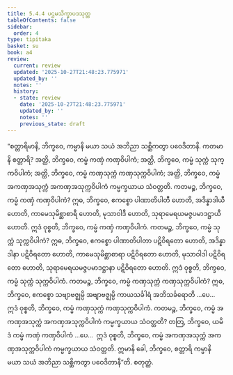 ```yaml
---
title: 5.4.4 ပဌမသိက္ခာပဒသုတ္တ
tableOfContents: false
sidebar:
  order: 4
type: tipitaka
basket: su
book: a4
review:
  current: review
  updated: '2025-10-27T21:48:23.775971'
  updated_by: ''
  notes: ''
  history:
  - state: review
    date: '2025-10-27T21:48:23.775971'
    updated_by: ''
    notes: ''
    previous_state: draft
---
```



<ReviewStatus review={frontmatter.review} showDetails={true} />

<HypothesisAnnotation frontmatter={frontmatter} />

<DynamicBreadcrumb />

<Division number="235" book="a4" e="ch" v="15" p="556">

<Paragraph number="1441" book="a4">
“စတ္တာရိမာနိ, ဘိက္ခဝေ, ကမ္မာနိ မယာ သယံ အဘိညာ သစ္ဆိကတွာ ပဝေဒိတာနိ. ကတမာနိ စတ္တာရိ? အတ္ထိ, ဘိက္ခဝေ, ကမ္မံ ကဏှံ ကဏှဝိပါကံ; အတ္ထိ, ဘိက္ခဝေ, ကမ္မံ သုက္ကံ သုက္ကဝိပါကံ; အတ္ထိ, ဘိက္ခဝေ, ကမ္မံ ကဏှသုက္ကံ ကဏှသုက္ကဝိပါကံ; အတ္ထိ, ဘိက္ခဝေ, ကမ္မံ အကဏှအသုက္ကံ အကဏှအသုက္ကဝိပါကံ ကမ္မက္ခယာယ သံဝတ္တတိ. ကတမဉ္စ, ဘိက္ခဝေ, ကမ္မံ ကဏှံ ကဏှဝိပါကံ? ဣဓ, ဘိက္ခဝေ, ဧကစ္စော ပါဏာတိပါတီ ဟောတိ, အဒိန္နာဒါယီ ဟောတိ, ကာမေသုမိစ္ဆာစာရီ ဟောတိ, မုသာဝါဒီ ဟောတိ, သုရာမေရယမဇ္ဇပမာဒဋ္ဌာယီ ဟောတိ. ဣဒံ ဝုစ္စတိ, ဘိက္ခဝေ, ကမ္မံ ကဏှံ ကဏှဝိပါကံ.
</Paragraph>

<Paragraph number="1442" book="a4">
ကတမဉ္စ, ဘိက္ခဝေ, ကမ္မံ သုက္ကံ သုက္ကဝိပါကံ? ဣဓ, ဘိက္ခဝေ, ဧကစ္စော ပါဏာတိပါတာ ပဋိဝိရတော ဟောတိ, အဒိန္နာဒါနာ ပဋိဝိရတော ဟောတိ, ကာမေသုမိစ္ဆာစာရာ ပဋိဝိရတော ဟောတိ, မုသာဝါဒါ ပဋိဝိရတော ဟောတိ, သုရာမေရယမဇ္ဇပမာဒဋ္ဌာနာ ပဋိဝိရတော ဟောတိ. ဣဒံ ဝုစ္စတိ, ဘိက္ခဝေ, ကမ္မံ သုက္ကံ သုက္ကဝိပါကံ.
</Paragraph>

<Paragraph number="1443" book="a4">
ကတမဉ္စ, ဘိက္ခဝေ, ကမ္မံ ကဏှသုက္ကံ ကဏှသုက္ကဝိပါကံ? ဣဓ, ဘိက္ခဝေ, ဧကစ္စော သဗျာဗဇ္ဈမ္ပိ အဗျာဗဇ္ဈမ္ပိ ကာယသင်္ခါရံ အဘိသင်္ခရောတိ …ပေ…  ဣဒံ ဝုစ္စတိ, ဘိက္ခဝေ, ကမ္မံ ကဏှသုက္ကံ ကဏှသုက္ကဝိပါကံ.
</Paragraph>

<Paragraph number="1444" book="a4">
ကတမဉ္စ, ဘိက္ခဝေ, ကမ္မံ အကဏှအသုက္ကံ အကဏှအသုက္ကဝိပါကံ ကမ္မက္ခယာယ သံဝတ္တတိ? တတြ, ဘိက္ခဝေ, ယမိဒံ ကမ္မံ ကဏှံ ကဏှဝိပါကံ …ပေ…  ဣဒံ ဝုစ္စတိ, ဘိက္ခဝေ, ကမ္မံ အကဏှအသုက္ကံ အကဏှအသုက္ကဝိပါကံ ကမ္မက္ခယာယ သံဝတ္တတိ. ဣမာနိ ခေါ, ဘိက္ခဝေ, စတ္တာရိ ကမ္မာနိ မယာ သယံ အဘိညာ သစ္ဆိကတွာ ပဝေဒိတာနီ”တိ.

</Paragraph>
</Division>

<Paragraph number="1445" type="center" book="a4">
စတုတ္ထံ.
</Paragraph>